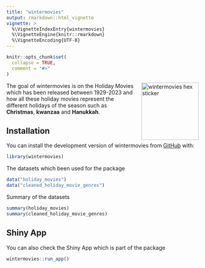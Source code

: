 ```yaml
---
title: "wintermovies"
output: rmarkdown::html_vignette
vignette: >
  %\VignetteIndexEntry{wintermovies}
  %\VignetteEngine{knitr::rmarkdown}
  %\VignetteEncoding{UTF-8}
---
```


```r
knitr::opts_chunk$set(
  collapse = TRUE,
  comment = "#>"
)
```

<img src="../man/figures/logo.png" alt="wintermovies hex sticker" width="150" style="float:right; margin-left:15px; border: none;" />

The goal of wintermovies is on the Holiday Movies which has been released between 1929-2023 and how all these holiday movies represent the different holidays of the season such as **Christmas**, **kwanzaa** and **Hanukkah**. 

## Installation

You can install the development version of wintermovies from [GitHub](https://github.com/ETC5523-2024/assignment-4-packages-and-shiny-apps-dulith4/tree/main/wintermovies) with:


```r
library(wintermovies)
```


The datasets which been used for the package
```r
data("holiday_movies")
data("cleaned_holiday_movie_genres")
```


Summary of the datasets
```r
summary(holiday_movies)
summary(cleaned_holiday_movie_genres)
```


## Shiny App

You can also check the Shiny App which is part of the package 

```r
wintermovies::run_app()
```

